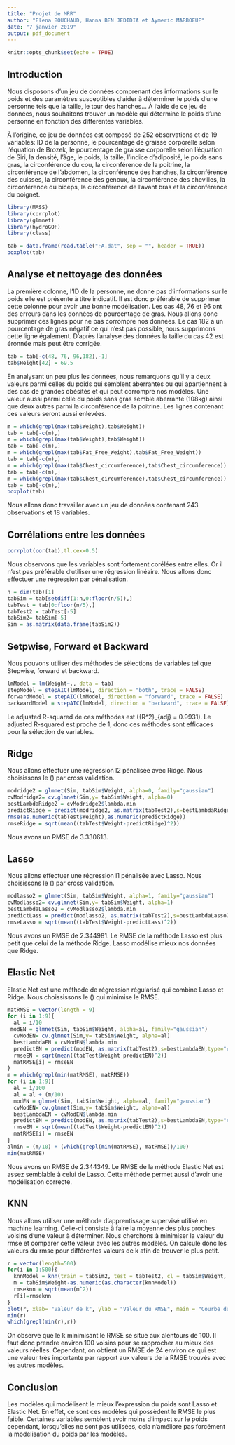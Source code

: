 ```yaml
---
title: "Projet de MRR"
author: "Elena BOUCHAUD, Hanna BEN JEDIDIA et Aymeric MARBOEUF"
date: "7 janvier 2019"
output: pdf_document
---
```


```r
knitr::opts_chunk$set(echo = TRUE)
```

## Introduction

Nous disposons d'un jeu de données comprenant des informations sur le poids et des paramètres susceptibles d'aider à déterminer le poids d'une personne tels que la taille, le tour des hanches... À l'aide de ce jeu de données, nous souhaitons trouver un modèle qui détermine le poids d'une personne en fonction des différentes variables.

À l'origine, ce jeu de données est composé de 252 observations et de 19 variables: ID de la personne, le pourcentage de graisse corporelle selon l'équation de Brozek, le pourcentage de graisse corporelle selon l'équation de Siri, la densité, l'âge, le poids, la taille, l'indice d'adiposité, le poids sans gras, la circonférence du cou, la circonférence de la poitrine, la circonférence de l'abdomen, la circonférence des hanches, la circonférence des cuisses, la circonférence des genoux, la circonférence des chevilles, la circonférence du biceps, la circonférence de l'avant bras et la circonférence du poignet.

```r
library(MASS)
library(corrplot)
library(glmnet)
library(hydroGOF)
library(class)

tab = data.frame(read.table("FA.dat", sep = "", header = TRUE))
boxplot(tab)
```

## Analyse et nettoyage des données

La première colonne, l'ID de la personne, ne donne pas d'informations sur le poids elle est présente à titre indicatif. Il est donc préférable de supprimer cette colonne pour avoir une bonne modélisation.
Les cas 48, 76 et 96 ont des erreurs dans les données de pourcentage de gras. Nous allons donc supprimer ces lignes pour ne pas corrompre nos données. Le cas 182 a un pourcentage de gras négatif ce qui n'est pas possible, nous supprimons cette ligne également. D'après l'analyse des données la taille du cas 42 est éronnée mais peut être corrigée.

```r
tab = tab[-c(48, 76, 96,182),-1]
tab$Height[42] = 69.5
```

En analysant un peu plus les données, nous remarquons qu'il y a deux valeurs parmi celles du poids qui semblent aberrantes ou qui apartiennent à des cas de grandes obésités et qui peut corrompre nos modèles. Une valeur aussi parmi celle du poids sans gras semble aberrante (108kg) ainsi que deux autres parmi la circonférence de la poitrine. Les lignes contenant ces valeurs seront aussi enlevées.

```r
m = which(grepl(max(tab$Weight),tab$Weight))
tab = tab[-c(m),]
m = which(grepl(max(tab$Weight),tab$Weight))
tab = tab[-c(m),]
m = which(grepl(max(tab$Fat_Free_Weight),tab$Fat_Free_Weight))
tab = tab[-c(m),]
m = which(grepl(max(tab$Chest_circumference),tab$Chest_circumference))
tab = tab[-c(m),]
m = which(grepl(max(tab$Chest_circumference),tab$Chest_circumference))
tab = tab[-c(m),]
boxplot(tab)
```

Nous allons donc travailler avec un jeu de données contenant 243 observations et 18 variables.

## Corrélations entre les données

```r
corrplot(cor(tab),tl.cex=0.5)
```
Nous observons que les variables sont fortement corélées entre elles. Or il n'est pas préférable d'utiliser une régression linéaire. Nous allons donc effectuer une régression par pénalisation.

```r
n = dim(tab)[1]
tabSim = tab[setdiff(1:n,0:floor(n/5)),] 
tabTest = tab[0:floor(n/5),]
tabTest2 = tabTest[-5]
tabSim2= tabSim[-5]
Sim = as.matrix(data.frame(tabSim2))
```

## Setpwise, Forward et Backward

Nous pouvons utiliser des méthodes de sélections de variables tel que Stepwise, forward et backward.

```r
lmModel = lm(Weight~., data = tab)
stepModel = stepAIC(lmModel, direction = "both", trace = FALSE)
forwardModel = stepAIC(lmModel, direction = "forward", trace = FALSE)
backwardModel = stepAIC(lmModel, direction = "backward", trace = FALSE)
```

Le adjusted R-squared de ces méthodes est  \({R^2}_{adj} = 0.9931\). Le adjusted R-squared est proche de 1, donc ces méthodes sont efficaces pour la sélection de variables.

## Ridge

Nous allons effectuer une régression l2 pénalisée avec Ridge. Nous choisissons le \(\lambda\) par cross validation.

```r
modridge2 = glmnet(Sim, tabSim$Weight, alpha=0, family="gaussian")
cvModridge2= cv.glmnet(Sim,y= tabSim$Weight, alpha=0)
bestLambdaRidge2 = cvModridge2$lambda.min
predictRidge = predict(modridge2, as.matrix(tabTest2),s=bestLambdaRidge2,type="class")
rmse(as.numeric(tabTest$Weight),as.numeric(predictRidge))
rmseRidge = sqrt(mean((tabTest$Weight-predictRidge)^2))
```

Nous avons un RMSE de 3.330613.

## Lasso

Nous allons effectuer une régression l1 pénalisée avec Lasso. Nous choisissons le \(\lambda\) par cross validation.

```r
modlasso2 = glmnet(Sim, tabSim$Weight, alpha=1, family="gaussian")
cvModlasso2= cv.glmnet(Sim,y= tabSim$Weight, alpha=1)
bestLambdaLasso2 = cvModlasso2$lambda.min
predictLass = predict(modlasso2, as.matrix(tabTest2),s=bestLambdaLasso2,type="class")
rmseLasso = sqrt(mean((tabTest$Weight-predictLass)^2))
```
Nous avons un RMSE de 2.344981. Le RMSE de la méthode Lasso est plus petit que celui de la méthode Ridge. Lasso modélise mieux nos données que Ridge. 

## Elastic Net

Elastic Net est une méthode de régression régularisé qui combine Lasso et Ridge. Nous choississons le \(\alpha\) qui minimise le RMSE.

```r
matRMSE = vector(length = 9)
for (i in 1:9){
  al = i/10
 modEN = glmnet(Sim, tabSim$Weight, alpha=al, family="gaussian")
  cvModEN= cv.glmnet(Sim,y= tabSim$Weight, alpha=al)
  bestLambdaEN = cvModEN$lambda.min
  predictEN = predict(modEN, as.matrix(tabTest2),s=bestLambdaEN,type="class")
  rmseEN = sqrt(mean((tabTest$Weight-predictEN)^2))
  matRMSE[i] = rmseEN
}
m = which(grepl(min(matRMSE), matRMSE))
for (i in 1:9){
  al = i/100
  al = al + (m/10)
  modEN = glmnet(Sim, tabSim$Weight, alpha=al, family="gaussian")
  cvModEN= cv.glmnet(Sim,y= tabSim$Weight, alpha=al)
  bestLambdaEN = cvModEN$lambda.min
  predictEN = predict(modEN, as.matrix(tabTest2),s=bestLambdaEN,type="class")
  rmseEN = sqrt(mean((tabTest$Weight-predictEN)^2))
  matRMSE[i] = rmseEN
}
almin = (m/10) + (which(grepl(min(matRMSE), matRMSE))/100)
min(matRMSE)
```
Nous avons un RMSE de 2.344349. Le RMSE de la méthode Elastic Net est assez semblable à celui de Lasso. Cette méthode permet aussi d'avoir une modélisation correcte.

## KNN
Nous allons utiliser une méthode d'apprentissage supervisé utilisé en machine learning. Celle-ci consiste à faire la moyenne des plus proches voisins d'une valeur à déterminer. Nous cherchons à minimiser la valeur du rmse et comparer cette valeur avec les autres modèles. On calcule donc les valeurs du rmse pour différentes valeurs de k afin de trouver le plus petit.

```r
r = vector(length=500)
for(i in 1:500){
  knnModel = knn(train = tabSim2, test = tabTest2, cl = tabSim$Weight, k = i)
  m = tabSim$Weight-as.numeric(as.character(knnModel))
  rmseknn = sqrt(mean(m^2))
  r[i]=rmseknn
}
plot(r, xlab= "Valeur de k", ylab = "Valeur du RMSE", main = "Courbe du RMSE en fonction de k sans sélection de variables")
min(r)
which(grepl(min(r),r))
```

On observe que le k minimisant le RMSE se situe aux alentours de 100. Il faut donc prendre environ 100 voisins pour se rapprocher au mieux des valeurs réelles. Cependant, on obtient un  RMSE de 24 environ ce qui est une valeur très importante par rapport aux valeurs de la RMSE trouvés avec les autres modèles.

## Conclusion

Les modèles qui modélisent le mieux l'expression du poids sont Lasso et Elastic Net. En effet, ce sont ces modèles qui possèdent le RMSE le plus faible. Certaines variables semblent avoir moins d'impact sur le poids cependant, lorsqu'elles ne sont pas utilisées, cela n'améliore pas forcément la modélisation du poids par les modèles.